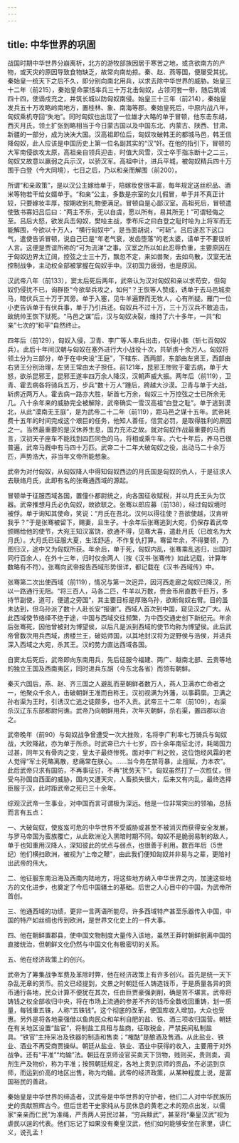 ```yaml
---
---
---
```

title: 中华世界的巩固
---




战国时期中华世界分崩离析，北方的游牧部族因居于寒苦之地，或贪欲南方的产物，或天灾的原因导致食物缺乏，故常向南劫掠。秦、赵、燕等国，便屡受其扰。秦始皇一统天下之后不久，即分别向南北用兵，以求去除中华世界的威胁。始皇三十二年（前215），秦始皇命蒙恬率兵三十万北击匈奴，占领河套一带，随后筑城四十四，使谪戍充之，并筑长城以防匈奴南侵。始皇三十三年（前214），秦始皇发兵五十万攻略岭南地方，置桂林、象、南海等郡。秦始皇死后，中原内战八年，匈奴乘机夺回“失地”。同时匈奴也出现了一位雄才大略的单于冒顿，他东击东胡，西灭月氏，领土扩张到略相当于今日蒙古国以及中国东北、内蒙古、陕西、甘肃、新疆的一部分，成为泱泱大国。汉高祖即位后，匈奴攻破韩王的都城马邑，韩王信降匈奴，此人应该是中国历史上第一位名副其实的“汉”奸。在他的指引下，冒顿的大军南侵欲攻太原，高祖亲自领兵迎击，时值大风雪，汉士卒手指冻断十之二三，匈奴又故意以羸弱之兵示汉，以骄汉军。高祖中计，进兵平城，被匈奴精兵四十万围于白登（今大同境），七日之后，乃以和亲而解围（前200）。

所谓“和亲政策”，是以汉公主嫁给单于，陪嫁妆奁很丰富，每年规定送丝织品、酒米等物若干给女婿单于。“和亲”公主，多数是宗室的女儿假冒，单于并不真正计较，只要嫁妆丰厚，按期收到礼物便满足。冒顿自是心鄙汉室。高祖死后，冒顿遣使致书寡妇吕后曰：“两主不乐，无以自虞，愿以所有，易其所无！”可谓轻侮之至。吕后大怒，欲发兵击匈奴，樊哙主战，季布斥之曰白登之耻时哙为上将军而无能解围，今欲以十万人，“横行匈奴中”，是当面胡说，“可斩”。吕后遂忍下这口气，遣使告诉冒顿，说自己已是“年老气衰，发齿堕落”的老太婆，请单于不要误听人言。这便是贾谊所称的“可为流涕”之事。汉室之所以如此忍辱负重，主要原因在于匈奴边界太辽阔，控弦之士三十万，飘忽不定，来如兽聚，去如鸟散，汉室无法控制战争，主动权全部被掌握在匈奴手中。汉初国力疲弱，也是原因。

汉武帝八年（前133），窦太后死后两年，武帝认为汉对匈奴和亲以求苟安，但匈奴仍侵扰不已，询群臣“今欲举兵攻之，如何”？王恢等人赞成，诱单于去马邑城卖马，暗伏兵三十万于其旁。单于入塞，见牛羊遍野而无牧人，心有所疑。雁门一位小吏告诉单于有伏兵事，单于乃引兵还。匈奴兵不过十万，三十万汉兵不敢追击，故统帅王恢下狱死。“马邑之谋”后，汉与匈奴决裂，维持了六十多年，一共“和亲”七次的“和平”自然终止。

四年后（前129），匈奴入侵，卫青、李广等人率兵出击，仅得小胜（斩七百匈奴兵）。此后十年间汉朝与匈奴在塞外进行大小战役十次，共斩虏十余万人。匈奴将领土分为三部分，单于在中央设“王庭”，下辖东、西两部，东部由左贤王，西部由右贤王分别治理，左贤王常由太子担任。前121年，昆邪王惨败于霍去病，单于大怒，欲杀昆邪王，昆邪王遂率四万余人降汉，汉朝声威大振。两年后（前119），卫青、霍去病各将骑兵五万，步兵“数十万人”踵后，跨越大沙漠。卫青与单于大战，斩虏近两万人。霍去病一路亦大胜，斩首七万余，匈奴三十万控弦之士已所余无几。八十余年来的威胁完全被解除，武帝确实一雪汉高祖“白登之耻”。单于逃到漠北，从此“漠南无王庭”，是为武帝二十二年（前119），距马邑之谋十五年。武帝耗费十五年的时间完成这个艰巨的任务，他知人善任，信赏必罚，是取得胜利的原因之一。当然最重要的是汉休养生息，国力充沛之故。就对匈奴作战最重要的马而言，汉初天子座车不能找到四匹同色的马，将相或乘牛车。六七十年后，养马已很普遍，武帝马厩中有马四十万匹。武帝二十二年大破匈奴之役，出动马二十余万匹，声势浩大，非当年文帝所能想象。

武帝为对付匈奴，从匈奴降人中得知匈奴西边的月氏国是匈奴的仇人，于是征求人去联络月氏，此即有名的张骞通西域的源起。

冒顿单于征服西域各国，置僮仆都尉统之，向各国征收赋税，并以月氏王头为饮器。武帝推想月氏必仇匈奴，故欲联之。张骞以郎应募（前138），经过匈奴境时被俘。单于询知其使命，笑说：“月氏在吾北，汉何以得往使？吾欲使越，汉肯听我乎？”于是张骞被留下，赐妻，且生子。十余年后张骞逃到大宛，仍保存着武帝颁赐给他的使节，大宛王知汉富饶，欲通不得，见骞大喜，遣赴月氏（已改名为大月氏）。大月氏已征服大夏，生活舒适，不作复仇打算。骞留年余，不得要领，乃图归汉，途中又为匈奴所获。年余后，单于死，匈奴内乱，张骞乘乱逃归，出国时同行百余人，在外十三年，归时仅余两人（按《汉书·张骞传》如此记载，计算年数略有不符）。张骞向武帝报告西域形势很详，都记载在《汉书·西域传》中。

张骞第二次出使西域（前119），情况与第一次迥异，因河西走廊之匈奴已降汉，所以一路通行无阻。“将三百人，马各二匹，牛羊以万数，赍金币帛直数千巨万，多持节副使，道可，便遣之旁国”，其主要目标是厚赂乌孙，欲断匈奴右臂。目的虽未达到，但乌孙派了数十人赴长安“报谢”。西域人首次到中国，窥见汉之广大。从此西域使节络绎不绝于途，中国与西域交往频繁，为中西交通史创下新纪元。年余后张骞死，因他曾被封为博望侯，以后凡是派到西域的使节均称为博望侯。此后武帝曾数次用兵西域，虏楼兰王，破姑师国，以其地封汉将为浞野侯与浩侯，并进兵深入西域之大宛，杀其王。汉的势力直达西域各国。

自窦太后死后，武帝即向东南用兵，先后征服今福建、两广、越南北部、云贵等地的独立王国及西南夷区，同时进兵东胡（今东北各省）而领有朝鲜。

秦灭六国后，燕、赵、齐三国之人避乱而至朝鲜者数万人，燕人卫满亦亡命者之一，他聚众千余人，击破朝鲜王准而自称王。汉初视满为外藩，以事羁縻。卫满之孙右渠为王时，引诱汉亡逃之徒颇多，也不入贡。武帝三十二年（前109），右渠杀汉辽东东部都尉何谯。武帝乃向朝鲜用兵，次年灭朝鲜，杀右渠，置四郡以治之。

武帝晚年（前90）与匈奴战争曾遭受一次大挫败，名将李广利率七万骑兵与匈奴战，大败降敌，亦为单于所杀。时武帝已六十七岁，四十余年南征北讨，耗竭国力过甚，同年又有骨肉之变，皇太子最终惨死。面对李广利之败，这位饱经风霜的老人觉得“军士死略离散，悲痛常在朕心。……当今务在禁苛暴，止擅赋，力本农”。此后武帝只求有国防，不再事征讨，不再“扰劳天下”。匈奴虽然打了一次胜仗，但受乌孙国自西面的威胁，国内又遭天灾，人畜损失很大，后来又有内乱，最终选择臣服于汉，此时距武帝之死已三十余年。

综观汉武帝一生事业，对中国而言可谓极为深远。他是一位非常突出的领袖，总括而言有五点：

一、大破匈奴，使岌岌可危的中华世界不受威胁或甚至不被消灭而获得安全发展，与罗马帝国为蛮族覆亡，从此欧洲沦入黑暗时期不同。匈奴不是脆弱易制的敌人，单于也知重用汉降人，深知彼此的优点与弱点，也很善于利用。数百年后（5世纪）他们横扫欧洲，被视为“上帝之鞭”，由此我们便知匈奴并非易与之辈，更陪衬出武帝的伟大。

二、他征服东南沿海及西南内陆地方，将这些地方纳入中华世界之内，加速这些地方的文化进步，也奠定了今后中国疆土的基础。后世之人心目中的中国，为武帝所首创。

三、他通西域的功绩，更非一言两语所能尽。许多西域特产甚至乐器传入中国，中国的特产如丝绸也传到欧洲，是世界文化史上的一件大事。

四、他在朝鲜置郡县，使中国文物制度大量传入该地，虽然王莽时朝鲜脱离中国的直接统治，但朝鲜文化仍然与中国文化有极密切的关系。

五、他在经济政策上的创兴。

武帝为了筹集战争军费及革除时弊，他在经济政策上有许多创兴。首先是统一天下杂乱无章的货币。前文已经提到，文景之时朝廷任人铸造钱币，于是质量各异的货币通行各地，民众计算不便犹在其次，任由巨贾豪强剥削，确是苦不堪言。武帝将铸钱之权全部收归中央，将在市场上流通的参差不齐的钱币全数收回重铸，划一质量，每钱重五铢，人称“五铢钱”。这个彻底的改革，使国库收入增加，大众也受惠。另外是将各地豪强借以鱼肉民众和牟利自肥的盐、铁、酒三项收归国营。朝廷在有关地区设置“盐官”，将制盐工具租与盐商，征取税金，严禁民间私制盐具。“铁官”主持采冶及铁器的制造和售卖；“榷酤”是酿酒及售酒。从此盐业、铁业、酒业不再受商贾操纵。朝廷从盐业、铁业、酒业中获得的收入，主要用于对外战争。还有“平准”“均输”法。朝廷在京师设官买卖天下货物，贱则买，贵则卖，调剂生产及物价，称为平准；按照朝廷规定，各地上贡到京师的贡品，不必运到京师，而运到价高的地区出售，称为均输。武帝的经济政策，从某种程度上说，是富国裕民的善政。

秦始皇是中华世界的缔造者，汉武帝是中华世界的守护者，他们二人对中华民族历史的贡献照辉古今。但后世若干史家纯从与民休息的黄老之术的观点出发，以儒家“亲亲而仁民”为准绳，严责两人劳民过甚，“穷兵黩武”，甚至将“秦皇汉武”视为虐民以逞的代表。他们忘记了如果没有秦皇汉武，他们如何能够安坐在家里，讲仁义，说孔孟！